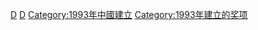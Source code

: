 {{catmore}}

[[Category:中國大陸流行音樂獎項|D]]
[[Category:上海艺术|D]]
[[Category:1993年中國建立|Category:1993年中國建立]]
[[Category:1993年建立的奖项|Category:1993年建立的奖项]]